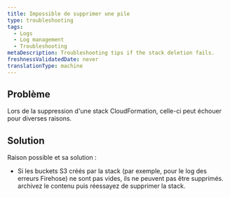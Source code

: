 ```yaml
---
title: Impossible de supprimer une pile
type: troubleshooting
tags:
  - Logs
  - Log management
  - Troubleshooting
metaDescription: Troubleshooting tips if the stack deletion fails.
freshnessValidatedDate: never
translationType: machine
---
```


## Problème

Lors de la suppression d'une stack CloudFormation, celle-ci peut échouer pour diverses raisons.

## Solution

Raison possible et sa solution :

* Si les buckets S3 créés par la stack (par exemple, pour le log des erreurs Firehose) ne sont pas vides, ils ne peuvent pas être supprimés. archivez le contenu puis réessayez de supprimer la stack.